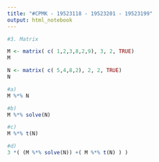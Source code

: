 ```yaml
---
title: "#CPMK - 19523118 - 19523201 - 19523199"
output: html_notebook
---
```

```r

#3. Matrix

M <- matrix( c( 1,2,3,8,2,9), 3, 2, TRUE)
M

N <- matrix( c( 5,4,8,2), 2, 2, TRUE)
N

#a)
M %*% N

#b)
M %*% solve(N)

#c)
M %*% t(N)

#d)
3 *( (M %*% solve(N)) +( M %*% t(N) ) )

```

